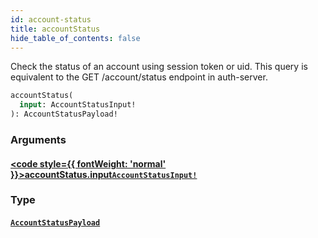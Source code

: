 ```yaml
---
id: account-status
title: accountStatus
hide_table_of_contents: false
---
```








Check the status of an account using session token or uid. This query is equivalent to the GET /account/status endpoint in auth-server.

```graphql
accountStatus(
  input: AccountStatusInput!
): AccountStatusPayload!
```


### Arguments

#### [<code style={{ fontWeight: 'normal' }}>accountStatus.<b>input</b></code>](#)<Bullet />[`AccountStatusInput!`](/gql-api/inputs/account-status-input) <Badge class="secondary" text="non-null"/> <Badge class="secondary" text="input"/>
> 
> 

### Type

#### [`AccountStatusPayload`](/gql-api/objects/account-status-payload) <Badge class="secondary" text="object"/>
> 
> 





